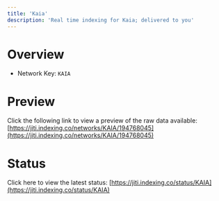 ```yaml
---
title: 'Kaia'
description: 'Real time indexing for Kaia; delivered to you'
---
```


# Overview
- Network Key: `KAIA`

# Preview
Click the following link to view a preview of the raw data available: [https://jiti.indexing.co/networks/KAIA/194768045](https://jiti.indexing.co/networks/KAIA/194768045)

# Status
Click here to view the latest status: [https://jiti.indexing.co/status/KAIA](https://jiti.indexing.co/status/KAIA)
